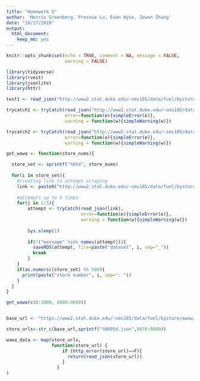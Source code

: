 ```yaml
---
title: "Homework 5"
author: 'Morris Greenberg, Presnie Lu, Evan Wyse, Zewen Zhang'
date: "10/17/2019"
output: 
  html_document:
    keep_md: yes
---
```


```r
knitr::opts_chunk$set(echo = TRUE, comment = NA, message = FALSE,
                      warning = FALSE)
```

```r
library(tidyverse)
library(rvest)
library(jsonlite)
library(httr)
```


```r
test1 <- read_json("http://www2.stat.duke.edu/~sms185/data/fuel/bystore/awaw/awawstore=08078.json")

trycatch1 <- tryCatch(read_json("http://www2.stat.duke.edu/~sms185/data/fuel/bystore/awaw/awawstore=08078.json"),
                      error=function(e){simpleError(e)}, 
                      warning = function(w){simpleWarning(w)})

trycatch2 <- tryCatch(read_json("http://www2.stat.duke.edu/~sms185/data/fuel/bystore/awaw/awawstore=08077.json"),
                      error=function(e){simpleError(e)}, 
                      warning = function(w){simpleWarning(w)})
```

```r




get_wawa <- function(store_nums){

  store_set <- sprintf("%05d", store_nums)
    
  for(i in store_set){
    #creating link to attempt scraping
    link <- paste0("http://www2.stat.duke.edu/~sms185/data/fuel/bystore/awaw/awawstore=", i, ".json")
  
    #attempts up to 5 times
    for(j in 1:5){
        attempt <- tryCatch(read_json(link),
                            error=function(e){simpleError(e)}, 
                            warning = function(w){simpleWarning(w)})
          
        Sys.sleep(1)
          
        if(!("message" %in% names(attempt))){
          saveRDS(attempt, file=paste("dataset", i, sep="_"))
          break
        }
    }
    if(as.numeric(store_set) %% 500){
      print(paste("store number", i, sep=": "))
    }
  }
}

get_wawa(c(0:1000, 8000:9000))



```


```r
base_url <- "https://www2.stat.duke.edu/~sms185/data/fuel/bystore/awaw/awawstore="

store_urls<-str_c(base_url,sprintf("%0005d.json",8070:8080))

wawa_data <- map(store_urls,
                 function(store_url) {
                     if (http_error(store_url)==F){
                       return(read_json(store_url))
                     }
                   }
)
```